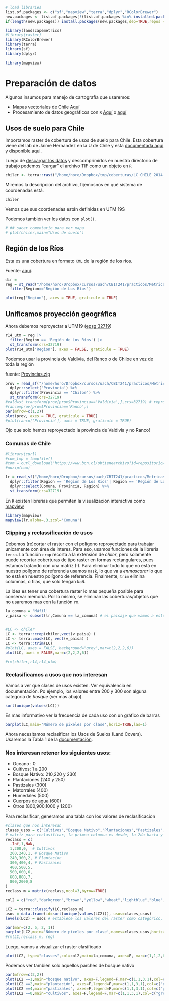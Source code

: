 
```r
# load libraries
list.of.packages <- c("sf","mapview","terra","dplyr","RColorBrewer")
new.packages <- list.of.packages[!(list.of.packages %in% installed.packages()[,"Package"])]
if(length(new.packages)) install.packages(new.packages,dep=TRUE,repos = "http://cran.us.r-project.org")
```

```r
library(landscapemetrics)
#library(raster)
library(RColorBrewer)
library(terra)
library(sf)
library(dplyr)

library(mapview)
```

# Preparación de datos

Algunos insumos para manejo de cartografía que usaremos:

-   Mapas vectoriales de Chile [Aquí](https://www.bcn.cl/siit/mapas_vectoriales/index_html)
-   Procesamiento de datos geográficos con `R` [Aquí](https://r.geocompx.org/index.html) o [aquí](https://bookdown.org/robinlovelace/geocompr/)

## Usos de suelo para Chile

Importamos raster de cobertura de usos de suelo para Chile. Esta cobertura viene del lab de Jaime Hernandez en la U de Chile y esta [documentada aqui](http://www.gep.uchile.cl/Landcover/Landcover%20de%20Chile%20-%20Descripci%C3%B3n%20del%20Producto%20-%20GEP%20UCHILE%202016.pdf) y [disponible aqui](http://www.gep.uchile.cl/Landcover_CHILE.html).

Luego de [descargar los datos](http://www.gep.uchile.cl/Landcover/LandCover%20CHILE%202014.zip) y descomprimirlos en nuestro directorio de trabajo podemos "cargar" el archivo TIF como un objeto en `R`

```r
chiler <- terra::rast("/home/horo/Dropbox/tmp/coberturas/LC_CHILE_2014_b.tif")

```

Miremos la descripcion del archivo, fijemosnos en qué sistema de coordenadas está.

```r
chiler

```

Vemos que sus coordenadas están definidas en UTM 19S

Podemos también ver los datos con `plot()`.

```r
# ## sacar comentario para ver mapa
# plot(chiler,main="Usos de suelo")
```

## Región de los Ríos

Esta es una cobertura en formato `KML` de la región de los ríos.

Fuente: [aqui](https://obtienearchivo.bcn.cl/obtienearchivo?id=repositorio/10221/10398/2/Regiones.zip).

```r
dir = 
reg = st_read("/home/horo/Dropbox/cursos/uach/CBIT241/practicos/Metricas2/Regional.shp") %>%
  filter(Region=='Región de Los Ríos')

plot(reg["Region"], axes = TRUE, graticule = TRUE)
```

## Unificamos proyección geográfica

Ahora debemos reproyectar a UTM19 ([epsg:32719](https://epsg.io/32719))

```r
r14_utm = reg |>
  filter(Region == 'Región de Los Ríos') |>
  st_transform(crs=32719)
plot(r14_utm["Region"], axes = FALSE, graticule = TRUE)
```

Podemos usar la provincia de Valdivia, del Ranco o de Chiloe en vez de toda la región

fuente: [Provincias.zip](https://www.bcn.cl/obtienearchivo?id=repositorio/10221/10397/2/Provincias.zip)

```r
prov = read_sf("/home/horo/Dropbox/cursos/uach/CBIT241/practicos/Metricas2/Provincias.shp") %>%
  dplyr::select('Provincia') %>%
  dplyr::filter(Provincia == 'Chiloe') %>%
  st_transform(crs=32719)
#vald=st_transform(prov[prov$Provincia=='Valdivia',],crs=32719) # reproyeccion a UTM19S !!
#ranco=prov[prov$Provincia=='Ranco',]
par(mfrow=c(1,2))
plot(prov, axes = TRUE, graticule = TRUE)
#plot(ranco['Provincia'], axes = TRUE, graticule = TRUE)
```

Ojo que solo hemos reproyectado la provincia de Valdivia y no Ranco!

### Comunas de Chile

```r
#library(curl)
#com_tmp = tempfile()
#com = curl_download("https://www.bcn.cl/obtienearchivo?id=repositorio/10221/10396/2/Comunas.zip",com_tmp)
#unzip(com)

lr = read_sf("/home/horo/Dropbox/cursos/uach/CBIT241/practicos/Metricas2/comunas.shp") %>%
  dplyr::filter(Region == 'Región de Los Ríos'| Region == 'Región de Los Lagos') %>%
  dplyr::select(Comuna, Provincia, Region) %>%
  st_transform(crs=32719)
```

En `R` existen librerías que permiten la visualización interactiva como [mapview](https://r-spatial.github.io/mapview/index.html)

```r
library(mapview)
mapview(lr,alpha=.3,zcol='Comuna')
```

### Clipping y reclassificación de usos

Debemos (re)cortar el raster con el poligono reproyectado para trabajar unicamente con área de interes. Para eso, usamos funciones de la librería `terra`. La función `crop` recorta a la extensión de *chiler*, pero solamente puede recortar coberturas de tipo raster en formas rectangulares, pues estamos tratando con una matriz (!). Para eliminar todo lo que no está en nuestro polígono de referencia usamos `mask`, lo que va a *enmascarar* lo que no está en nuestro polígono de referencia. Finalmente, `trim` elimina columnas, o filas, que solo tengan `NaN`.

La idea es tener una cobertura raster lo mas pequeña posible para conservar memoria. Por lo mismo, se eliminan las coberturas/objetos que no usaremos mas con la función `rm`.

```r
la_comuna = 'Máfil'
v_paisa <- subset(lr,Comuna == la_comuna) # el paisaje que vamos a estudiar (en vectorial)


#LC <- chiler
LC <- terra::crop(chiler,vect(v_paisa) )
LC <- terra::mask(LC, vect(v_paisa) )
LC <- terra::trim(LC)
#plot(LC, axes = FALSE, background="grey",mar=c(2,2,2,6))
plot(LC, axes = FALSE,mar=c(2,2,2,6))

#rm(chiler,r14,r14_utm)
```

### Reclasificamos a usos que nos interesan

Vamos a ver qué clases de usos existen. Ver equivalencia en documentación. Po ejemplo, los valores entre 200 y 300 son alguna categoría de *bosque* (ver mas abajo).

```r
sort(unique(values(LC)))
```

Es mas informativo ver la frecuencia de cada uso con un gráfico de barras

```r

barplot(LC,main='Número de pixeles por clase',horiz=TRUE,las=1)
```

Ahora necesitamos reclasificar los Usos de Suelos (Land Covers). Usaremos la Tabla 1 de la [documentación](http://www.gep.uchile.cl/Landcover/Landcover%20de%20Chile%20-%20Descripci%C3%B3n%20del%20Producto%20-%20GEP%20UCHILE%202016.pdf).

### Nos interesan retener los siguientes usos:

-   Oceano : 0
-   Cultivos: 1 a 200
-   Bosque Nativo: 210,220 y 230)
-   Plantaciones (240 y 250)
-   Pastizales (300)
-   Matorrales (400)
-   Humedales (500)
-   Cuerpos de agua (600)
-   Otros (800,900,1000 y 1200)

Para reclasificar, generamos una tabla con los valores de reclasificacion

```r
#clases que nos interesan
clases_usos = c("Cultivos","Bosque Nativo","Plantaciones","Pastizales","Matorrales","Humedales","Agua","Otros")
# matriz para reclasificar, la primea columna es desde, la 2da hasta y la 3ra el valor de clase que le daremos (ver: ?terra::classify)
reclass = c(
  -Inf,1,NaN,
  1,200,0,  # Cultivos
  200,240,1, # Bosque Nativo
  240,300,2, # Plantacion
  300,400,4, # Pastizales
  400,500,5,
  500,600,6,
  600,800,7,
  800,2000,8
)
reclass_m = matrix(reclass,ncol=3,byrow=TRUE)

col2 = c("red","darkgreen","brown","yellow","wheat","lightblue","blue","white")

LC2 = terra::classify(LC,reclass_m)
usos = data.frame(id=sort(unique(values(LC2))), usos=clases_usos)
levels(LC2) = usos # establece los valores del raster como categórico, como clases

par(mar=c(2, 5, 2, 1))
barplot(LC2,main='Número de pixeles por clase',names=clases_usos,horiz=TRUE,las=1,col=col2,cex.names=.6)
#rm(LC,reclass_m, reg)
```

Luego, vamos a visualizar el raster clasificado

```r
plot(LC2, type="classes",col=col2,main=la_comuna, axes=F, mar=c(1,1,2,6),legend=T)
```

Podemos ver también solo aquellos parches de bosque nativo

```r
par(mfrow=c(2,2))
plot(LC2 ==1,main="bosque nativo", axes=F,legend=F,mar=c(1,1,3,1),col=c("grey","darkgreen"))
plot(LC2 ==2,main="plantación", axes=F,legend=F,mar=c(1,1,3,1),col=c("grey","brown"))
plot(LC2 ==4,main="pastizales", axes=F,legend=F,mar=c(1,1,3,1),col=c("grey","yellow"))
plot(LC2 ==0,main="cultivos", axes=F,legend=F,mar=c(1,1,3,1),col=c("grey","red"))

```
